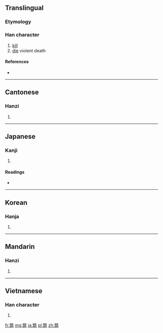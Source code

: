 {{also|毙}}
==Translingual==

===Etymology===
{{Han compound|敝|死|c1=p|c2=s|t2=death|ls=psc}}

===Han character===
{{Han char|rn=66|rad=攴|as=14|sn=18|four=9821<sub>1</sub>|canj=火大一弓心 (FKMNP)}}

# [[kill]]
# [[die]] violent death

====References====
* {{Han ref|kx=0476.090|dkj=13417|dj=0831.080|hdz=21478.050|uh=6583|ud=25987|bh=C0C5|bd=49349}}

----

==Cantonese==

===Hanzi===
{{yue-hanzi|jyut=|y=bai6|sim=毙}}

# {{defn|lang=yue|sort=攴14}}

----

==Japanese==

===Kanji===
{{ja-kanji|grade=|rs=攴14}}

# {{defn|lang=ja|sort=攴14}}

====Readings====
* {{ja-readings|on=[[へい]] (hei)|kun=[[たおれる]] (taoreru)}}

----

==Korean==

===Hanja===
{{ko-hanja|hangeul=폐|eumhun=|rv=pye|mr=p'ye|y=phyey}}

# {{defn|lang=ko|sort=攴14}}

----

==Mandarin==

===Hanzi===
{{cmn-hanzi|sim=毙|pin=[[bì]] ([[bi4]]), [[lí]] ([[li2]]), [[tái]] ([[tai2]])|wg=pi<sup>4</sup>, li<sup>2</sup>, t'ai<sup>2</sup>}}

# {{defn|lang=cmn|sort=攴14}}

----

==Vietnamese==

===Han character===
{{vi-hantu|[[tễ]], [[tệ]]|rs=攴14}}

# {{defn|lang=vi|sort=攴14}}

[[fr:斃]]
[[mg:斃]]
[[ja:斃]]
[[pl:斃]]
[[zh:斃]]